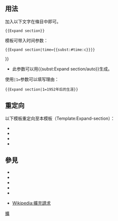 <includeonly><!-- 在這裡加入模板的保護標識 --></includeonly><noinclude>{{template doc page viewed directly}}</noinclude>
<!-- 在本行下編輯模板說明 -->

== 用法 ==
加入以下文字在條目中即可。
<pre>{{Expand section}}</pre>
{{Expand section}}

模板可带入时间参数：
<pre>{{Expand section|time={{subst:#time:c}}}}</pre>
{{Expand section|time={{#time:c}}}}
*此参数可以用<nowiki>{{subst:Expand section/auto}}</nowiki>生成。

使用<code>|1=</code>参数可以填写理由：
<pre>{{Expand section|1=1952年后的生涯}}</pre>
{{Expand section|1=1952年后的生涯}}

== 重定向 ==
以下模板重定向至本模板（Template:Expand-section）：
*{{tl|擴充章節}}
*{{tl|章节扩充}}
*{{tl|小章节}}
*{{tl|Sectstub}}

== 參見 ==

* {{tl|Expand}}
* {{tl|Expand list}}
* {{tl|Lead section}}
* {{tl|Empty section}}
* {{tl|Plot_style}}

* [[Wikipedia:擴充請求]]

<includeonly>
<!-- 本行下加入模板的分類 -->
[[Category:维基百科章节模板|擴]]

</includeonly>